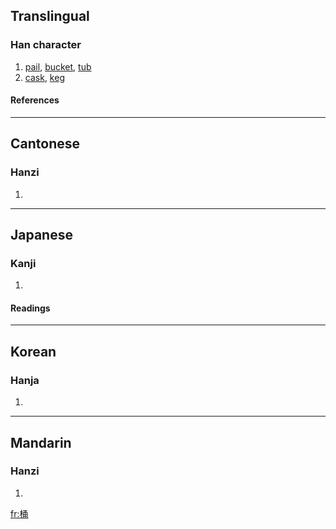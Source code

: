 ==Translingual==
===Han character===
{{Han char|rn=75|rad=木|as=07|sn=11|four=4792<sub>7</sub>|canj=木弓戈月 (DNIB)}}
# [[pail]], [[bucket]], [[tub]]
# [[cask]], [[keg]]
====References====
{{Han ref|kx=0527.100|dkj=14811|dj=0916.040|hdz=21222.060|uh=6876|ud=26742|bh=B1ED|bd=45549}}

----
==Cantonese==
===Hanzi===
{{yue-hanzi|jyut=|y=tung2}}
# {{defn|Cantonese}}

----
==Japanese==
===Kanji===
{{ja-kanji|grade=|rs=木07}}
# {{defn|Japanese}} 
====Readings====
{{ja-readings|on=[[とう]] (tō), [[よう]] (yō)|kun=[[おけ]] (oke)}}

----
==Korean==
===Hanja===
{{ko-hanja|hangeul=[[통]], [[용]]|eumhun=|rv=tong, yong|mr=t'ong, yong|y=thong, yong}}
# {{defn|Korean}}

----
==Mandarin==
===Hanzi===
{{cmn-hanzi|pin=[[tǒng]] (tong3)|wg=t'ung<sup>3</sup>}}
# {{defn|Mandarin}}

[[fr:桶]]